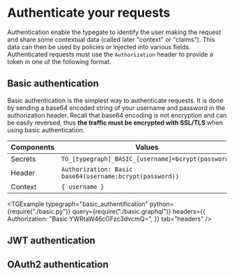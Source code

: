 
# Authenticate your requests

Authentication enable the typegate to identify the user making the request and share some contextual data (called later "context" or "claims"). This data can then be used by policies or injected into various fields. Authenticated requests must use the `Authorization` header to provide a token in one of the following format.

## Basic authentication

Basic authentication is the simplest way to authenticate requests. It is done by sending a base64 encoded string of your username and password in the authorization header. Recall that base64 encoding is not encryption and can be easily reversed, thus **the traffic must be encrypted with SSL/TLS** when using basic authentication.

| Components | Values                                                   |
| ---------- | -------------------------------------------------------- |
| Secrets    | `TG_[typegraph]_BASIC_[username]=bcrypt(password)`       |
| Header     | `Authorization: Basic base64(username:bcrypt(password))` |
| Context    | `{ username }`                                           |

<TGExample
  typegraph="basic_authentification"
  python={require("./basic.py")}
  query={require("./basic.graphql")}
  headers={{
    Authorization: "Basic YWRtaW46cGFzc3dvcmQ=",
  }}
  tab="headers"
/>

## JWT authentication

## OAuth2 authentication

